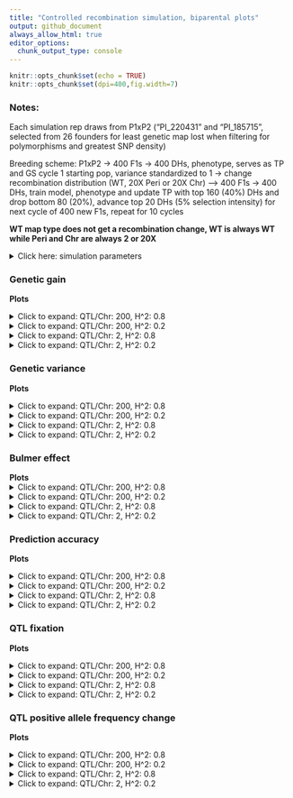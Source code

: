 ```yaml
---
title: "Controlled recombination simulation, biparental plots"
output: github_document
always_allow_html: true
editor_options: 
  chunk_output_type: console
---
```


```r
knitr::opts_chunk$set(echo = TRUE)
knitr::opts_chunk$set(dpi=400,fig.width=7)
```

### Notes:   
Each simulation rep draws from P1xP2 ("PI_220431" and "PI_185715", selected from 26 founders for least genetic map lost when filtering for polymorphisms and greatest SNP density)  

Breeding scheme: P1xP2 -> 400 F1s -> 400 DHs, phenotype, serves as TP and GS cycle 1 starting pop, variance standardized to 1 -> change recombination distribution (WT, 20X Peri or 20X Chr) --> 400 F1s -> 400 DHs, train model, phenotype and update TP with top 160 (40%) DHs and drop bottom 80 (20%), advance top 20 DHs (5% selection intensity) for next cycle of 400 new F1s, repeat for 10 cycles   

**WT map type does not get a recombination change, WT is always WT while Peri and Chr are always 2 or 20X**  

<details><summary>Click here: simulation parameters</summary> 

#### Variables:   

**Recombination:** WT, 2X or 20X     
**Genetic map change:** WT, Pericentromere or Chromosome   
**Repulsion:** 3:4
**Heritability:** 0.2 or 0.8   
**QTL per Chr:** 2 or 200    
**Relationship matrix:** genomewide or causal variant  

#### Load packages and data
```r
library(tidyverse)
library(data.table)
library(kableExtra)

# anova and summary plot functions
source("/Users/ellietaagen/Desktop/github/cr_simulation/Functions/master_functions/summary_stats_anova.R")
source("/Users/ellietaagen/Desktop/github/cr_simulation/Results/table_view_function.R")

gg <- fread("/Users/ellietaagen/Desktop/github/cr_simulation/Results/BP_F_master_results_csv/bp_gg.csv") %>% as.data.frame()
gv <- fread("/Users/ellietaagen/Desktop/github/cr_simulation/Results/BP_F_master_results_csv/bp_gv.csv") %>% as.data.frame()
pa <- fread("/Users/ellietaagen/Desktop/github/cr_simulation/Results/BP_F_master_results_csv/bp_pa.csv") %>% as.data.frame()
be <- fread("/Users/ellietaagen/Desktop/github/cr_simulation/Results/BP_F_master_results_csv/bp_be.csv") %>% as.data.frame()
# be `value` is 2-fold higher than it should be (ASR does not know how to treat VarA/GenicVarA for DH)
be$value <- be$value/2
qtl <- fread("/Users/ellietaagen/Desktop/github/cr_simulation/Results/BP_F_master_results_csv/bp_qtl.csv") %>% as.data.frame()
qtl_af <- fread("/Users/ellietaagen/Desktop/github/cr_simulation/Results/BP_F_master_results_csv/bp_qtl_af.csv") %>% as.data.frame()

```


**Data frames**    
 
gg: population's genetic gain   
gv: additive genetic variance of population   
pa: prediction accuracy of genomic selection  
be: Bulmer effect (varA/genicVarA)  
qtl: positive and negative effect QTL fixation ratio    
qtl_af: change in QTL negative allele frequency, subset by small (Q1), medium, or large (Q3) effect size 

**Columns**  
  
**rep** is 1:number of reps simulation was run    
**cycle** designates founder / burnin (0), and GS cycle 1:10   
**value** is the raw response variable measurement, (or average after summary function, grouped by legend and cycle, of all rep)    
**Matrix** is the relationship matrix used in RRBLUP, genomewide or causal variant   
**Pop** is the full founder set (F) or biparental (bp)  
**Recombination** is the scale of map change, 2 or 20X   
**H2** is the broad sense heritability   
**QTL** is the number of QTL per chromosome  
**Map_Type** is the WT, Pericentromere, or Chromosome-wide change to the genetic map, given a Recombination scale  
**Repulsion** is 1:5 representing different coupling and replusion ratios  

* 3: Random 1/2 of additive effect signs are positive and 1/2 are negative for QTL   

* 4: 1/2 of additive effect signs are positive and 1/2 are negative for QTL, alternating positive or negative each QTL   

</details> 


### Genetic gain  
**Plots**   

<details>
  <summary>Click to expand: QTL/Chr: 200, H^2: 0.8 </summary> 
  
```r
# summary
my_ASR_summary(measurement_df = (gg %>% filter(QTL == 200 & H2 == 8)), measurement = "genetic gain", df_name = "gg")

info <- str_split_fixed(gg_summary$legend, "_", 3) %>% as.data.frame()
colnames(info) <- c("type", "map", "cond")
gg_summary <- cbind(gg_summary, info)
gg_summary$legend <- factor(gg_summary$legend, levels = c("R_WT_1", "R_WT_2", "R_WT_3", "R_WT_4", "R_WT_5",    "R_Peri_1", "R_Peri_2", "R_Peri_3", "R_Peri_4","R_Peri_5",   "R_Chr_1", "R_Chr_2", "R_Chr_3", "R_Chr_4", "R_Chr_5",   "DV_WT_1", "DV_WT_2", "DV_WT_3", "DV_WT_4", "DV_WT_5",   "DV_Peri_1", "DV_Peri_2", "DV_Peri_3", "DV_Peri_4", "DV_Peri_5",   "DV_Chr_1", "DV_Chr_2", "DV_Chr_3", "DV_Chr_4", "DV_Chr_5"))
#gg_summary$simulation[gg_summary$simulation == 1] <- "GW matrix"
#gg_summary$simulation[gg_summary$simulation == 2] <- "CV matrix"
#gg_summary$Matrix <- factor(gg_summary$simulation, levels = c("GW matrix", "CV matrix"))
gg_summary$Matrix <- factor(gg_summary$Matrix, levels = c("GW", "CV"))
gg_summary$Recombination <- factor(gg_summary$Recombination, levels = c("2X", "20X"))

for(i in 1:nrow(gg_summary)){
  if(gg_summary$cond[i] == 3){
    gg_summary$cycle[i] = gg_summary$cycle[i] - 0.2
  }else if(gg_summary$cond[i] == 4){
    gg_summary$cycle[i] = gg_summary$cycle[i] + 0.2
  }
}

# plots
gg_summary %>% 
  filter(type == "R") %>% 
  ggplot(aes(x = cycle, y = value, color = cond, shape = map)) +
  geom_point() +
  geom_errorbar(aes(ymin=value-se, ymax=value+se, width=0.15)) +
  scale_color_manual(values = alpha(c("gray53", "orangered3"), 0.6)) +
  scale_x_continuous(breaks=seq(1,10,1)) +
  ggtitle("Genetic gain, R QTL") +
  ylab("genetic gain") +
  xlab("GS cycle") + 
  theme_minimal() + labs(color='repulsion') +
  facet_grid(Matrix  ~ Recombination)
```

  </details> 


<details>
  <summary>Click to expand: QTL/Chr: 200, H^2: 0.2 </summary> 
  
```r
# summary
my_ASR_summary(measurement_df = (gg %>% filter(QTL == 200 & H2 == 2)), measurement = "genetic gain", df_name = "gg")

info <- str_split_fixed(gg_summary$legend, "_", 3) %>% as.data.frame()
colnames(info) <- c("type", "map", "cond")
gg_summary <- cbind(gg_summary, info)
gg_summary$legend <- factor(gg_summary$legend, levels = c("R_WT_1", "R_WT_2", "R_WT_3", "R_WT_4", "R_WT_5",    "R_Peri_1", "R_Peri_2", "R_Peri_3", "R_Peri_4","R_Peri_5",   "R_Chr_1", "R_Chr_2", "R_Chr_3", "R_Chr_4", "R_Chr_5",   "DV_WT_1", "DV_WT_2", "DV_WT_3", "DV_WT_4", "DV_WT_5",   "DV_Peri_1", "DV_Peri_2", "DV_Peri_3", "DV_Peri_4", "DV_Peri_5",   "DV_Chr_1", "DV_Chr_2", "DV_Chr_3", "DV_Chr_4", "DV_Chr_5"))
# gg_summary$simulation[gg_summary$simulation == 1] <- "GW matrix"
# gg_summary$simulation[gg_summary$simulation == 2] <- "CV matrix"
# gg_summary$simulation <- factor(gg_summary$simulation, levels = c("GW matrix", "CV matrix"))
gg_summary$Matrix <- factor(gg_summary$Matrix, levels = c("GW", "CV"))
gg_summary$Recombination <- factor(gg_summary$Recombination, levels = c("2X", "20X"))

for(i in 1:nrow(gg_summary)){
  if(gg_summary$cond[i] == 3){
    gg_summary$cycle[i] = gg_summary$cycle[i] - 0.2
  }else if(gg_summary$cond[i] == 4){
    gg_summary$cycle[i] = gg_summary$cycle[i] + 0.2
  }
}

# plots
gg_summary %>% 
  filter(type == "R") %>% 
  ggplot(aes(x = cycle, y = value, color = cond, shape = map)) +
  geom_point() +
  geom_errorbar(aes(ymin=value-se, ymax=value+se, width=0.15)) +
  scale_color_manual(values = alpha(c("gray53", "orangered3"), 0.6)) + 
  scale_x_continuous(breaks=seq(1,10,1)) +
  ggtitle("Genetic gain, R QTL") +
  ylab("genetic gain") +
  xlab("GS cycle") + 
  theme_minimal() + labs(color='repulsion') +
  facet_grid(Matrix  ~ Recombination)
```

  </details> 
  
  
<details>
  <summary>Click to expand: QTL/Chr: 2, H^2: 0.8 </summary> 
```r
# summary
my_ASR_summary(measurement_df = (gg %>% filter(QTL == 2 & H2 == 8)), measurement = "genetic gain", df_name = "gg")

info <- str_split_fixed(gg_summary$legend, "_", 3) %>% as.data.frame()
colnames(info) <- c("type", "map", "cond")
gg_summary <- cbind(gg_summary, info)
gg_summary$legend <- factor(gg_summary$legend, levels = c("R_WT_1", "R_WT_2", "R_WT_3", "R_WT_4", "R_WT_5",    "R_Peri_1", "R_Peri_2", "R_Peri_3", "R_Peri_4","R_Peri_5",   "R_Chr_1", "R_Chr_2", "R_Chr_3", "R_Chr_4", "R_Chr_5",   "DV_WT_1", "DV_WT_2", "DV_WT_3", "DV_WT_4", "DV_WT_5",   "DV_Peri_1", "DV_Peri_2", "DV_Peri_3", "DV_Peri_4", "DV_Peri_5",   "DV_Chr_1", "DV_Chr_2", "DV_Chr_3", "DV_Chr_4", "DV_Chr_5"))
# gg_summary$simulation[gg_summary$simulation == 1] <- "GW matrix"
# gg_summary$simulation[gg_summary$simulation == 2] <- "CV matrix"
# gg_summary$simulation <- factor(gg_summary$simulation, levels = c("GW matrix", "CV matrix"))
gg_summary$Matrix <- factor(gg_summary$Matrix, levels = c("GW", "CV"))
gg_summary$Recombination <- factor(gg_summary$Recombination, levels = c("2X", "20X"))

for(i in 1:nrow(gg_summary)){
  if(gg_summary$cond[i] == 3){
    gg_summary$cycle[i] = gg_summary$cycle[i] - 0.2
  }else if(gg_summary$cond[i] == 4){
    gg_summary$cycle[i] = gg_summary$cycle[i] + 0.2
  }
}

# plots
gg_summary %>% 
  filter(type == "R") %>% 
  ggplot(aes(x = cycle, y = value, color = cond, shape = map)) +
  geom_point() +
  geom_errorbar(aes(ymin=value-se, ymax=value+se, width=0.15)) +
  scale_color_manual(values = alpha(c("gray53", "orangered3"), 0.6)) + 
  scale_x_continuous(breaks=seq(1,10,1)) +
  ggtitle("Genetic gain, R QTL") +
  ylab("genetic gain") +
  xlab("GS cycle") + 
  theme_minimal() + labs(color='repulsion') +
  facet_grid(Matrix  ~ Recombination)
```

  </details> 
    
<details>
  <summary>Click to expand: QTL/Chr: 2, H^2: 0.2 </summary> 
```r
# summary
my_ASR_summary(measurement_df = (gg %>% filter(QTL == 2 & H2 == 2)), measurement = "genetic gain", df_name = "gg")
# FILTER AND SET UP DROP DOWNS
info <- str_split_fixed(gg_summary$legend, "_", 3) %>% as.data.frame()
colnames(info) <- c("type", "map", "cond")
gg_summary <- cbind(gg_summary, info)
gg_summary$legend <- factor(gg_summary$legend, levels = c("R_WT_1", "R_WT_2", "R_WT_3", "R_WT_4", "R_WT_5",    "R_Peri_1", "R_Peri_2", "R_Peri_3", "R_Peri_4","R_Peri_5",   "R_Chr_1", "R_Chr_2", "R_Chr_3", "R_Chr_4", "R_Chr_5",   "DV_WT_1", "DV_WT_2", "DV_WT_3", "DV_WT_4", "DV_WT_5",   "DV_Peri_1", "DV_Peri_2", "DV_Peri_3", "DV_Peri_4", "DV_Peri_5",   "DV_Chr_1", "DV_Chr_2", "DV_Chr_3", "DV_Chr_4", "DV_Chr_5"))
# gg_summary$simulation[gg_summary$simulation == 1] <- "GW matrix"
# gg_summary$simulation[gg_summary$simulation == 2] <- "CV matrix"
# gg_summary$simulation <- factor(gg_summary$simulation, levels = c("GW matrix", "CV matrix"))
gg_summary$Matrix <- factor(gg_summary$Matrix, levels = c("GW", "CV"))
gg_summary$Recombination <- factor(gg_summary$Recombination, levels = c("2X", "20X"))

for(i in 1:nrow(gg_summary)){
  if(gg_summary$cond[i] == 3){
    gg_summary$cycle[i] = gg_summary$cycle[i] - 0.2
  }else if(gg_summary$cond[i] == 4){
    gg_summary$cycle[i] = gg_summary$cycle[i] + 0.2
  }
}

# plots
gg_summary %>% 
  filter(type == "R") %>% 
  ggplot(aes(x = cycle, y = value, color = cond, shape = map)) +
  geom_point() +
  geom_errorbar(aes(ymin=value-se, ymax=value+se, width=0.15)) +
  scale_color_manual(values = alpha(c("gray53", "orangered3"), 0.6)) + 
  scale_x_continuous(breaks=seq(1,10,1)) +
  ggtitle("Genetic gain, R QTL") +
  ylab("genetic gain") +
  xlab("GS cycle") + 
  theme_minimal() + labs(color='repulsion') +
  facet_grid(Matrix  ~ Recombination)
```

  </details> 
  

### Genetic variance

  **Plots**  
  
<details>
  <summary>Click to expand: QTL/Chr: 200, H^2: 0.8 </summary>
  
```r
# summary 
my_ASR_summary(measurement_df = (gv %>% filter(QTL == 200, H2 == 8)), measurement = "genetic variance", df_name = "gv")

info <- str_split_fixed(gv_summary$legend, "_", 3) %>% as.data.frame()
colnames(info) <- c("type", "map", "cond")
gv_summary <- cbind(gv_summary, info)
gv_summary$legend <- factor(gv_summary$legend, levels = c("R_WT_1", "R_WT_2", "R_WT_3", "R_WT_4", "R_WT_5",    "R_Peri_1", "R_Peri_2", "R_Peri_3", "R_Peri_4","R_Peri_5",   "R_Chr_1", "R_Chr_2", "R_Chr_3", "R_Chr_4", "R_Chr_5",   "DV_WT_1", "DV_WT_2", "DV_WT_3", "DV_WT_4", "DV_WT_5",   "DV_Peri_1", "DV_Peri_2", "DV_Peri_3", "DV_Peri_4", "DV_Peri_5",   "DV_Chr_1", "DV_Chr_2", "DV_Chr_3", "DV_Chr_4", "DV_Chr_5"))

# gv_summary$simulation[gv_summary$simulation == 1] <- "GW matrix"
# gv_summary$simulation[gv_summary$simulation == 2] <- "CV matrix"
# gv_summary$simulation <- factor(gv_summary$simulation, levels = c("GW matrix", "CV matrix"))
gv_summary$Matrix <- factor(gv_summary$Matrix, levels = c("GW", "CV"))
gv_summary$Recombination <- factor(gv_summary$Recombination, levels = c("2X", "20X"))

gv_summary <- gv_summary %>% filter(!cycle == "founder")
gv_summary$cycle[gv_summary$cycle == "burnin"] <- 0
gv_summary$cycle <- as.numeric(gv_summary$cycle)


for(i in 1:nrow(gv_summary)){
  if(gv_summary$cond[i] == 3){
    gv_summary$cycle[i] = gv_summary$cycle[i] - 0.3
  }else if(gv_summary$cond[i] == 4){
    gv_summary$cycle[i] = gv_summary$cycle[i] + 0
  }
}
gv_summary$cycle <- factor(gv_summary$cycle, 
                           levels = c(-0.3,  0.0,  0.7,  1.0,  1.7,  2.0,  2.7,  3.0,  3.7,  4.0,  4.7,  5.0,  5.7,  6.0,  6.7,  7.0,  7.7,  8.0,  8.7,  9.0,  9.7, 10.0))


gv_summary %>% 
  filter(type == "R") %>% 
  ggplot(aes(x = cycle, y = value, color = cond, shape = map)) +
  geom_point() +
  geom_errorbar(aes(ymin=value-se, ymax=value+se, width=0.15)) +
  scale_color_manual(values = alpha(c("gray53", "orangered3"), 0.6)) + 
  scale_x_discrete(breaks=0:10)+
  ggtitle("Genetic variance, R QTL") +
  ylab("genetic variance") +
  xlab("Breeding cycle") + 
  theme_minimal() + labs(color='repulsion') +
  facet_grid(Matrix  ~ Recombination)

```
  
</details> 

  
<details>
  <summary>Click to expand: QTL/Chr: 200, H^2: 0.2 </summary> 
  
```r
# summary 
my_ASR_summary(measurement_df = (gv %>% filter(QTL == 200, H2 == 2)), measurement = "genetic variance", df_name = "gv")

info <- str_split_fixed(gv_summary$legend, "_", 3) %>% as.data.frame()
colnames(info) <- c("type", "map", "cond")
gv_summary <- cbind(gv_summary, info)
gv_summary$legend <- factor(gv_summary$legend, levels = c("R_WT_1", "R_WT_2", "R_WT_3", "R_WT_4", "R_WT_5",    "R_Peri_1", "R_Peri_2", "R_Peri_3", "R_Peri_4","R_Peri_5",   "R_Chr_1", "R_Chr_2", "R_Chr_3", "R_Chr_4", "R_Chr_5",   "DV_WT_1", "DV_WT_2", "DV_WT_3", "DV_WT_4", "DV_WT_5",   "DV_Peri_1", "DV_Peri_2", "DV_Peri_3", "DV_Peri_4", "DV_Peri_5",   "DV_Chr_1", "DV_Chr_2", "DV_Chr_3", "DV_Chr_4", "DV_Chr_5"))

# gv_summary$simulation[gv_summary$simulation == 1] <- "GW matrix"
# gv_summary$simulation[gv_summary$simulation == 2] <- "CV matrix"
# gv_summary$simulation <- factor(gv_summary$simulation, levels = c("GW matrix", "CV matrix"))
gv_summary$Matrix <- factor(gv_summary$Matrix, levels = c("GW", "CV"))
gv_summary$Recombination <- factor(gv_summary$Recombination, levels = c("2X", "20X"))

gv_summary <- gv_summary %>% filter(!cycle == "founder")
gv_summary$cycle[gv_summary$cycle == "burnin"] <- 0
gv_summary$cycle <- as.numeric(gv_summary$cycle)


for(i in 1:nrow(gv_summary)){
  if(gv_summary$cond[i] == 3){
    gv_summary$cycle[i] = gv_summary$cycle[i] - 0.3
  }else if(gv_summary$cond[i] == 4){
    gv_summary$cycle[i] = gv_summary$cycle[i] + 0
  }
}
gv_summary$cycle <- factor(gv_summary$cycle, 
                           levels = c(-0.3,  0.0,  0.7,  1.0,  1.7,  2.0,  2.7,  3.0,  3.7,  4.0,  4.7,  5.0,  5.7,  6.0,  6.7,  7.0,  7.7,  8.0,  8.7,  9.0,  9.7, 10.0))


gv_summary %>% 
  filter(type == "R") %>% 
  ggplot(aes(x = cycle, y = value, color = cond, shape = map)) +
  geom_point() +
  geom_errorbar(aes(ymin=value-se, ymax=value+se, width=0.15)) +
  scale_color_manual(values = alpha(c("gray53", "orangered3"), 0.6)) + 
  scale_x_discrete(breaks=0:10)+
  ggtitle("Genetic variance, R QTL") +
  ylab("genetic variance") +
  xlab("Breeding cycle") + 
  theme_minimal() + labs(color='repulsion') +
  facet_grid(Matrix  ~ Recombination)

```

</details> 
  
<details>
  <summary>Click to expand: QTL/Chr: 2, H^2: 0.8 </summary> 
    
```r
# summary 
my_ASR_summary(measurement_df = (gv %>% filter(QTL == 2, H2 == 8)), measurement = "genetic variance", df_name = "gv")

info <- str_split_fixed(gv_summary$legend, "_", 3) %>% as.data.frame()
colnames(info) <- c("type", "map", "cond")
gv_summary <- cbind(gv_summary, info)
gv_summary$legend <- factor(gv_summary$legend, levels = c("R_WT_1", "R_WT_2", "R_WT_3", "R_WT_4", "R_WT_5",    "R_Peri_1", "R_Peri_2", "R_Peri_3", "R_Peri_4","R_Peri_5",   "R_Chr_1", "R_Chr_2", "R_Chr_3", "R_Chr_4", "R_Chr_5",   "DV_WT_1", "DV_WT_2", "DV_WT_3", "DV_WT_4", "DV_WT_5",   "DV_Peri_1", "DV_Peri_2", "DV_Peri_3", "DV_Peri_4", "DV_Peri_5",   "DV_Chr_1", "DV_Chr_2", "DV_Chr_3", "DV_Chr_4", "DV_Chr_5"))

# gv_summary$simulation[gv_summary$simulation == 1] <- "GW matrix"
# gv_summary$simulation[gv_summary$simulation == 2] <- "CV matrix"
# gv_summary$simulation <- factor(gv_summary$simulation, levels = c("GW matrix", "CV matrix"))
gv_summary$Matrix <- factor(gv_summary$Matrix, levels = c("GW", "CV"))
gv_summary$Recombination <- factor(gv_summary$Recombination, levels = c("2X", "20X"))

gv_summary <- gv_summary %>% filter(!cycle == "founder")
gv_summary$cycle[gv_summary$cycle == "burnin"] <- 0
gv_summary$cycle <- as.numeric(gv_summary$cycle)


for(i in 1:nrow(gv_summary)){
  if(gv_summary$cond[i] == 3){
    gv_summary$cycle[i] = gv_summary$cycle[i] - 0.3
  }else if(gv_summary$cond[i] == 4){
    gv_summary$cycle[i] = gv_summary$cycle[i] + 0
  }
}
gv_summary$cycle <- factor(gv_summary$cycle, 
                           levels = c(-0.3,  0.0,  0.7,  1.0,  1.7,  2.0,  2.7,  3.0,  3.7,  4.0,  4.7,  5.0,  5.7,  6.0,  6.7,  7.0,  7.7,  8.0,  8.7,  9.0,  9.7, 10.0))


gv_summary %>% 
  filter(type == "R") %>% 
  ggplot(aes(x = cycle, y = value, color = cond, shape = map)) +
  geom_point() +
  geom_errorbar(aes(ymin=value-se, ymax=value+se, width=0.15)) +
  scale_color_manual(values = alpha(c("gray53", "orangered3"), 0.6)) + 
  scale_x_discrete(breaks=0:10)+
  ggtitle("Genetic variance, R QTL") +
  ylab("genetic variance") +
  xlab("Breeding cycle") + 
  theme_minimal() + labs(color='repulsion') +
  facet_grid(Matrix  ~ Recombination)

```
 
</details> 
 
  
<details>
  <summary>Click to expand: QTL/Chr: 2, H^2: 0.2 </summary> 
    
```r
# summary 
my_ASR_summary(measurement_df = (gv %>% filter(QTL == 2, H2 == 2)), measurement = "genetic variance", df_name = "gv")

info <- str_split_fixed(gv_summary$legend, "_", 3) %>% as.data.frame()
colnames(info) <- c("type", "map", "cond")
gv_summary <- cbind(gv_summary, info)
gv_summary$legend <- factor(gv_summary$legend, levels = c("R_WT_1", "R_WT_2", "R_WT_3", "R_WT_4", "R_WT_5",    "R_Peri_1", "R_Peri_2", "R_Peri_3", "R_Peri_4","R_Peri_5",   "R_Chr_1", "R_Chr_2", "R_Chr_3", "R_Chr_4", "R_Chr_5",   "DV_WT_1", "DV_WT_2", "DV_WT_3", "DV_WT_4", "DV_WT_5",   "DV_Peri_1", "DV_Peri_2", "DV_Peri_3", "DV_Peri_4", "DV_Peri_5",   "DV_Chr_1", "DV_Chr_2", "DV_Chr_3", "DV_Chr_4", "DV_Chr_5"))

# gv_summary$simulation[gv_summary$simulation == 1] <- "GW matrix"
# gv_summary$simulation[gv_summary$simulation == 2] <- "CV matrix"
#gv_summary$simulation <- factor(gv_summary$simulation, levels = c("GW matrix", "CV matrix"))
gv_summary$Matrix <- factor(gv_summary$Matrix, levels = c("GW", "CV"))
gv_summary$Recombination <- factor(gv_summary$Recombination, levels = c("2X", "20X"))

gv_summary <- gv_summary %>% filter(!cycle == "founder")
gv_summary$cycle[gv_summary$cycle == "burnin"] <- 0
gv_summary$cycle <- as.numeric(gv_summary$cycle)


for(i in 1:nrow(gv_summary)){
  if(gv_summary$cond[i] == 3){
    gv_summary$cycle[i] = gv_summary$cycle[i] - 0.3
  }else if(gv_summary$cond[i] == 4){
    gv_summary$cycle[i] = gv_summary$cycle[i] + 0
  }
}
gv_summary$cycle <- factor(gv_summary$cycle, 
                           levels = c(-0.3,  0.0,  0.7,  1.0,  1.7,  2.0,  2.7,  3.0,  3.7,  4.0,  4.7,  5.0,  5.7,  6.0,  6.7,  7.0,  7.7,  8.0,  8.7,  9.0,  9.7, 10.0))


gv_summary %>% 
  filter(type == "R") %>% 
  ggplot(aes(x = cycle, y = value, color = cond, shape = map)) +
  geom_point() +
  geom_errorbar(aes(ymin=value-se, ymax=value+se, width=0.15)) +
  scale_color_manual(values = alpha(c("gray53", "orangered3"), 0.6)) + 
  scale_x_discrete(breaks=0:10)+
  ggtitle("Genetic variance, R QTL") +
  ylab("genetic variance") +
  xlab("Breeding cycle") + 
  theme_minimal() + labs(color='repulsion') +
  facet_grid(Matrix  ~ Recombination)

```
 
</details>

  
### Bulmer effect  
  
  **Plots**
<details>
  <summary>Click to expand: QTL/Chr: 200, H^2: 0.8 </summary>
  
```r
# summary
my_ASR_summary(measurement_df = (be %>% filter(QTL == 200, H2 == 8)), measurement = "Bulmer effect", df_name = "be")

info <- str_split_fixed(be_summary$legend, "_", 3) %>% as.data.frame()
colnames(info) <- c("type", "map", "cond")
be_summary <- cbind(be_summary, info)
be_summary$legend <- factor(be_summary$legend, levels = c("R_WT_1", "R_WT_2", "R_WT_3", "R_WT_4", "R_WT_5",    "R_Peri_1", "R_Peri_2", "R_Peri_3", "R_Peri_4","R_Peri_5",   "R_Chr_1", "R_Chr_2", "R_Chr_3", "R_Chr_4", "R_Chr_5",   "DV_WT_1", "DV_WT_2", "DV_WT_3", "DV_WT_4", "DV_WT_5",   "DV_Peri_1", "DV_Peri_2", "DV_Peri_3", "DV_Peri_4", "DV_Peri_5",   "DV_Chr_1", "DV_Chr_2", "DV_Chr_3", "DV_Chr_4", "DV_Chr_5"))

# be_summary$simulation[be_summary$simulation == 1] <- "GW matrix"
# be_summary$simulation[be_summary$simulation == 2] <- "CV matrix"
# be_summary$simulation <- factor(be_summary$simulation, levels = c("GW matrix", "CV matrix"))
be_summary$Matrix <- factor(be_summary$Matrix, levels = c("GW", "CV"))
be_summary$Recombination <- factor(be_summary$Recombination, levels = c("2X", "20X"))

be_summary <- be_summary %>% filter(!cycle == "founder")
be_summary$cycle[be_summary$cycle == "burnin"] <- 0
be_summary$cycle <- as.numeric(be_summary$cycle)

for(i in 1:nrow(be_summary)){
  if(be_summary$cond[i] == 3){
    be_summary$cycle[i] = be_summary$cycle[i] - 0.3
  }else if(be_summary$cond[i] == 4){
    be_summary$cycle[i] = be_summary$cycle[i] + 0
  }
}
be_summary$cycle <- factor(be_summary$cycle, 
                          levels = c(-0.3,  0.0,  0.7,  1.0,  1.7,  2.0,  2.7,  3.0,  3.7,  4.0,  4.7,  5.0,  5.7,  6.0,  6.7,  7.0,  7.7,  8.0,  8.7,  9.0,  9.7, 10.0))

be_summary %>% 
  filter(type == "R") %>% 
  ggplot(aes(x = cycle, y = value, color = cond, shape = map)) +
  geom_point() +
  geom_errorbar(aes(ymin=value-se, ymax=value+se, width=0.15)) +
  scale_x_discrete(breaks=0:10)+
  scale_color_manual(values = alpha(c("gray53", "orangered3"), 0.6)) + 
  ggtitle("Bulmer effect, R QTL") +
  ylab("Bulmer effect") +
  xlab("Breeding cycle") + 
  theme_minimal() + labs(color='repulsion') +
  facet_grid(Matrix  ~ Recombination)
```
 
</details> 

  
<details>
  <summary>Click to expand: QTL/Chr: 200, H^2: 0.2 </summary> 
    
```r
# summary
my_ASR_summary(measurement_df = (be %>% filter(QTL == 200, H2 == 2)), measurement = "Bulmer effect", df_name = "be")

info <- str_split_fixed(be_summary$legend, "_", 3) %>% as.data.frame()
colnames(info) <- c("type", "map", "cond")
be_summary <- cbind(be_summary, info)
be_summary$legend <- factor(be_summary$legend, levels = c("R_WT_1", "R_WT_2", "R_WT_3", "R_WT_4", "R_WT_5",    "R_Peri_1", "R_Peri_2", "R_Peri_3", "R_Peri_4","R_Peri_5",   "R_Chr_1", "R_Chr_2", "R_Chr_3", "R_Chr_4", "R_Chr_5",   "DV_WT_1", "DV_WT_2", "DV_WT_3", "DV_WT_4", "DV_WT_5",   "DV_Peri_1", "DV_Peri_2", "DV_Peri_3", "DV_Peri_4", "DV_Peri_5",   "DV_Chr_1", "DV_Chr_2", "DV_Chr_3", "DV_Chr_4", "DV_Chr_5"))

# be_summary$simulation[be_summary$simulation == 1] <- "GW matrix"
# be_summary$simulation[be_summary$simulation == 2] <- "CV matrix"
# be_summary$simulation <- factor(be_summary$simulation, levels = c("GW matrix", "CV matrix"))
be_summary$Matrix <- factor(be_summary$Matrix, levels = c("GW", "CV"))
be_summary$Recombination <- factor(be_summary$Recombination, levels = c("2X", "20X"))

be_summary <- be_summary %>% filter(!cycle == "founder")
be_summary$cycle[be_summary$cycle == "burnin"] <- 0
be_summary$cycle <- as.numeric(be_summary$cycle)

for(i in 1:nrow(be_summary)){
  if(be_summary$cond[i] == 3){
    be_summary$cycle[i] = be_summary$cycle[i] - 0.3
  }else if(be_summary$cond[i] == 4){
    be_summary$cycle[i] = be_summary$cycle[i] + 0
  }
}
be_summary$cycle <- factor(be_summary$cycle, 
                          levels = c(-0.3,  0.0,  0.7,  1.0,  1.7,  2.0,  2.7,  3.0,  3.7,  4.0,  4.7,  5.0,  5.7,  6.0,  6.7,  7.0,  7.7,  8.0,  8.7,  9.0,  9.7, 10.0))

be_summary %>% 
  filter(type == "R") %>% 
  ggplot(aes(x = cycle, y = value, color = cond, shape = map)) +
  geom_point() +
  geom_errorbar(aes(ymin=value-se, ymax=value+se, width=0.15)) +
  scale_x_discrete(breaks=0:10)+
  scale_color_manual(values = alpha(c("gray53", "orangered3"), 0.6)) + 
  ggtitle("Bulmer effect, R QTL") +
  ylab("Bulmer effect") +
  xlab("Breeding cycle") + 
  theme_minimal() + labs(color='repulsion') +
  facet_grid(Matrix  ~ Recombination)
```
 

</details> 
  
  
<details>
  <summary>Click to expand: QTL/Chr: 2, H^2: 0.8 </summary> 
      
```r
# summary
my_ASR_summary(measurement_df = (be %>% filter(QTL == 2, H2 == 8)), measurement = "Bulmer effect", df_name = "be")

info <- str_split_fixed(be_summary$legend, "_", 3) %>% as.data.frame()
colnames(info) <- c("type", "map", "cond")
be_summary <- cbind(be_summary, info)
be_summary$legend <- factor(be_summary$legend, levels = c("R_WT_1", "R_WT_2", "R_WT_3", "R_WT_4", "R_WT_5",    "R_Peri_1", "R_Peri_2", "R_Peri_3", "R_Peri_4","R_Peri_5",   "R_Chr_1", "R_Chr_2", "R_Chr_3", "R_Chr_4", "R_Chr_5",   "DV_WT_1", "DV_WT_2", "DV_WT_3", "DV_WT_4", "DV_WT_5",   "DV_Peri_1", "DV_Peri_2", "DV_Peri_3", "DV_Peri_4", "DV_Peri_5",   "DV_Chr_1", "DV_Chr_2", "DV_Chr_3", "DV_Chr_4", "DV_Chr_5"))

# be_summary$simulation[be_summary$simulation == 1] <- "GW matrix"
# be_summary$simulation[be_summary$simulation == 2] <- "CV matrix"
# be_summary$simulation <- factor(be_summary$simulation, levels = c("GW matrix", "CV matrix"))
be_summary$Matrix <- factor(be_summary$Matrix, levels = c("GW", "CV"))
be_summary$Recombination <- factor(be_summary$Recombination, levels = c("2X", "20X"))

be_summary <- be_summary %>% filter(!cycle == "founder")
be_summary$cycle[be_summary$cycle == "burnin"] <- 0
be_summary$cycle <- as.numeric(be_summary$cycle)

for(i in 1:nrow(be_summary)){
  if(be_summary$cond[i] == 3){
    be_summary$cycle[i] = be_summary$cycle[i] - 0.3
  }else if(be_summary$cond[i] == 4){
    be_summary$cycle[i] = be_summary$cycle[i] + 0
  }
}
be_summary$cycle <- factor(be_summary$cycle, 
                          levels = c(-0.3,  0.0,  0.7,  1.0,  1.7,  2.0,  2.7,  3.0,  3.7,  4.0,  4.7,  5.0,  5.7,  6.0,  6.7,  7.0,  7.7,  8.0,  8.7,  9.0,  9.7, 10.0))

be_summary %>% 
  filter(type == "R") %>% 
  ggplot(aes(x = cycle, y = value, color = cond, shape = map)) +
  geom_point() +
  geom_errorbar(aes(ymin=value-se, ymax=value+se, width=0.15)) +
  scale_x_discrete(breaks=0:10)+
  scale_color_manual(values = alpha(c("gray53", "orangered3"), 0.6)) + 
  ggtitle("Bulmer effect, R QTL") +
  ylab("Bulmer effect") +
  xlab("Breeding cycle") + 
  theme_minimal() + labs(color='repulsion') +
  facet_grid(Matrix  ~ Recombination)
```
 
</details> 
  
  
<details>
  <summary>Click to expand: QTL/Chr: 2, H^2: 0.2 </summary> 
       
```r
# summary
my_ASR_summary(measurement_df = (be %>% filter(QTL == 2, H2 == 2)), measurement = "Bulmer effect", df_name = "be")

info <- str_split_fixed(be_summary$legend, "_", 3) %>% as.data.frame()
colnames(info) <- c("type", "map", "cond")
be_summary <- cbind(be_summary, info)
be_summary$legend <- factor(be_summary$legend, levels = c("R_WT_1", "R_WT_2", "R_WT_3", "R_WT_4", "R_WT_5",    "R_Peri_1", "R_Peri_2", "R_Peri_3", "R_Peri_4","R_Peri_5",   "R_Chr_1", "R_Chr_2", "R_Chr_3", "R_Chr_4", "R_Chr_5",   "DV_WT_1", "DV_WT_2", "DV_WT_3", "DV_WT_4", "DV_WT_5",   "DV_Peri_1", "DV_Peri_2", "DV_Peri_3", "DV_Peri_4", "DV_Peri_5",   "DV_Chr_1", "DV_Chr_2", "DV_Chr_3", "DV_Chr_4", "DV_Chr_5"))

# be_summary$simulation[be_summary$simulation == 1] <- "GW matrix"
# be_summary$simulation[be_summary$simulation == 2] <- "CV matrix"
# be_summary$simulation <- factor(be_summary$simulation, levels = c("GW matrix", "CV matrix"))
be_summary$Matrix <- factor(be_summary$Matrix, levels = c("GW", "CV"))
be_summary$Recombination <- factor(be_summary$Recombination, levels = c("2X", "20X"))

be_summary <- be_summary %>% filter(!cycle == "founder")
be_summary$cycle[be_summary$cycle == "burnin"] <- 0
be_summary$cycle <- as.numeric(be_summary$cycle)

for(i in 1:nrow(be_summary)){
  if(be_summary$cond[i] == 3){
    be_summary$cycle[i] = be_summary$cycle[i] - 0.3
  }else if(be_summary$cond[i] == 4){
    be_summary$cycle[i] = be_summary$cycle[i] + 0
  }
}
be_summary$cycle <- factor(be_summary$cycle, 
                          levels = c(-0.3,  0.0,  0.7,  1.0,  1.7,  2.0,  2.7,  3.0,  3.7,  4.0,  4.7,  5.0,  5.7,  6.0,  6.7,  7.0,  7.7,  8.0,  8.7,  9.0,  9.7, 10.0))

be_summary %>% 
  filter(type == "R") %>% 
  ggplot(aes(x = cycle, y = value, color = cond, shape = map)) +
  geom_point() +
  geom_errorbar(aes(ymin=value-se, ymax=value+se, width=0.15)) +
  scale_x_discrete(breaks=0:10)+
  scale_color_manual(values = alpha(c("gray53", "orangered3"), 0.6)) + 
  ggtitle("Bulmer effect, R QTL") +
  ylab("Bulmer effect") +
  xlab("Breeding cycle") + 
  theme_minimal() + labs(color='repulsion') +
  facet_grid(Matrix  ~ Recombination)
```

</details>
 
  
  
### Prediction accuracy

  **Plots** 
  
<details>
  <summary>Click to expand: QTL/Chr: 200, H^2: 0.8 </summary>

```r
# summary
my_ASR_summary(measurement_df = (pa %>% filter(QTL == 200, H2 == 8)), measurement = "prediction accuracy", df_name = "pa")

info <- str_split_fixed(pa_summary$legend, "_", 3) %>% as.data.frame()
colnames(info) <- c("type", "map", "cond")
pa_summary <- cbind(pa_summary, info)
pa_summary$legend <- factor(pa_summary$legend, levels = c("R_WT_1", "R_WT_2", "R_WT_3", "R_WT_4", "R_WT_5",    "R_Peri_1", "R_Peri_2", "R_Peri_3", "R_Peri_4","R_Peri_5",   "R_Chr_1", "R_Chr_2", "R_Chr_3", "R_Chr_4", "R_Chr_5",   "DV_WT_1", "DV_WT_2", "DV_WT_3", "DV_WT_4", "DV_WT_5",   "DV_Peri_1", "DV_Peri_2", "DV_Peri_3", "DV_Peri_4", "DV_Peri_5",   "DV_Chr_1", "DV_Chr_2", "DV_Chr_3", "DV_Chr_4", "DV_Chr_5"))
# pa_summary$simulation[pa_summary$simulation == 1] <- "GW matrix"
# pa_summary$simulation[pa_summary$simulation == 2] <- "CV matrix"
# pa_summary$simulation <- factor(pa_summary$simulation, levels = c("GW matrix", "CV matrix"))
pa_summary$Matrix <- factor(pa_summary$Matrix, levels = c("GW", "CV"))
pa_summary$Recombination <- factor(pa_summary$Recombination, levels = c("2X", "20X"))

for(i in 1:nrow(pa_summary)){
  if(pa_summary$cond[i] == 3){
    pa_summary$cycle[i] = pa_summary$cycle[i] - 0.3
  }else if(pa_summary$cond[i] == 4){
    pa_summary$cycle[i] = pa_summary$cycle[i] + 0
  }
}

pa_summary %>% 
  filter(type == "R") %>% 
  ggplot(aes(x = cycle, y = value, color = cond, shape = map)) +
  geom_point() +
  geom_errorbar(aes(ymin=value-se, ymax=value+se, width=0.15)) +
  scale_color_manual(values = alpha(c("gray53", "orangered3"), 0.6)) + 
  ggtitle("Prediction accuracy, R QTL") +
  scale_x_continuous(breaks=seq(1,10,1)) +
  ylab("Prediction accuracy") +
  xlab("GS cycle") + 
  theme_minimal() + labs(color='repulsion') +
  facet_grid(Matrix  ~ Recombination)
```

</details> 

  
<details>
  <summary>Click to expand: QTL/Chr: 200, H^2: 0.2 </summary> 
  
```r
# summary
my_ASR_summary(measurement_df = (pa %>% filter(QTL == 200, H2 == 2)), measurement = "prediction accuracy", df_name = "pa")

info <- str_split_fixed(pa_summary$legend, "_", 3) %>% as.data.frame()
colnames(info) <- c("type", "map", "cond")
pa_summary <- cbind(pa_summary, info)
pa_summary$legend <- factor(pa_summary$legend, levels = c("R_WT_1", "R_WT_2", "R_WT_3", "R_WT_4", "R_WT_5",    "R_Peri_1", "R_Peri_2", "R_Peri_3", "R_Peri_4","R_Peri_5",   "R_Chr_1", "R_Chr_2", "R_Chr_3", "R_Chr_4", "R_Chr_5",   "DV_WT_1", "DV_WT_2", "DV_WT_3", "DV_WT_4", "DV_WT_5",   "DV_Peri_1", "DV_Peri_2", "DV_Peri_3", "DV_Peri_4", "DV_Peri_5",   "DV_Chr_1", "DV_Chr_2", "DV_Chr_3", "DV_Chr_4", "DV_Chr_5"))
# pa_summary$simulation[pa_summary$simulation == 1] <- "GW matrix"
# pa_summary$simulation[pa_summary$simulation == 2] <- "CV matrix"
# pa_summary$simulation <- factor(pa_summary$simulation, levels = c("GW matrix", "CV matrix"))
pa_summary$Matrix <- factor(pa_summary$Matrix, levels = c("GW", "CV"))
pa_summary$Recombination <- factor(pa_summary$Recombination, levels = c("2X", "20X"))

for(i in 1:nrow(pa_summary)){
  if(pa_summary$cond[i] == 3){
    pa_summary$cycle[i] = pa_summary$cycle[i] - 0.3
  }else if(pa_summary$cond[i] == 4){
    pa_summary$cycle[i] = pa_summary$cycle[i] + 0
  }
}

pa_summary %>% 
  filter(type == "R") %>% 
  ggplot(aes(x = cycle, y = value, color = cond, shape = map)) +
  geom_point() +
  geom_errorbar(aes(ymin=value-se, ymax=value+se, width=0.15)) +
  scale_color_manual(values = alpha(c("gray53", "orangered3"), 0.6)) + 
  ggtitle("Prediction accuracy, R QTL") +
  scale_x_continuous(breaks=seq(1,10,1)) +
  ylab("Prediction accuracy") +
  xlab("GS cycle") + 
  theme_minimal() + labs(color='repulsion') +
  facet_grid(Matrix  ~ Recombination)
```

</details> 
  
  
<details>
  <summary>Click to expand: QTL/Chr: 2, H^2: 0.8 </summary> 
  
```r
# summary
my_ASR_summary(measurement_df = (pa %>% filter(QTL == 2, H2 == 8)), measurement = "prediction accuracy", df_name = "pa")

info <- str_split_fixed(pa_summary$legend, "_", 3) %>% as.data.frame()
colnames(info) <- c("type", "map", "cond")
pa_summary <- cbind(pa_summary, info)
pa_summary$legend <- factor(pa_summary$legend, levels = c("R_WT_1", "R_WT_2", "R_WT_3", "R_WT_4", "R_WT_5",    "R_Peri_1", "R_Peri_2", "R_Peri_3", "R_Peri_4","R_Peri_5",   "R_Chr_1", "R_Chr_2", "R_Chr_3", "R_Chr_4", "R_Chr_5",   "DV_WT_1", "DV_WT_2", "DV_WT_3", "DV_WT_4", "DV_WT_5",   "DV_Peri_1", "DV_Peri_2", "DV_Peri_3", "DV_Peri_4", "DV_Peri_5",   "DV_Chr_1", "DV_Chr_2", "DV_Chr_3", "DV_Chr_4", "DV_Chr_5"))
# pa_summary$simulation[pa_summary$simulation == 1] <- "GW matrix"
# pa_summary$simulation[pa_summary$simulation == 2] <- "CV matrix"
# pa_summary$simulation <- factor(pa_summary$simulation, levels = c("GW matrix", "CV matrix"))
pa_summary$Matrix <- factor(pa_summary$Matrix, levels = c("GW", "CV"))
pa_summary$Recombination <- factor(pa_summary$Recombination, levels = c("2X", "20X"))

for(i in 1:nrow(pa_summary)){
  if(pa_summary$cond[i] == 3){
    pa_summary$cycle[i] = pa_summary$cycle[i] - 0.3
  }else if(pa_summary$cond[i] == 4){
    pa_summary$cycle[i] = pa_summary$cycle[i] + 0
  }
}

pa_summary %>% 
  filter(type == "R") %>% 
  ggplot(aes(x = cycle, y = value, color = cond, shape = map)) +
  geom_point() +
  geom_errorbar(aes(ymin=value-se, ymax=value+se, width=0.15)) +
  scale_color_manual(values = alpha(c("gray53", "orangered3"), 0.6)) + 
  ggtitle("Prediction accuracy, R QTL") +
  scale_x_continuous(breaks=seq(1,10,1)) +
  ylab("Prediction accuracy") +
  xlab("GS cycle") + 
  theme_minimal() + labs(color='repulsion') +
  facet_grid(Matrix  ~ Recombination)
```
  
</details> 
  
  
<details>
  <summary>Click to expand: QTL/Chr: 2, H^2: 0.2 </summary> 
  
```r
# summary
my_ASR_summary(measurement_df = (pa %>% filter(QTL == 2, H2 == 2)), measurement = "prediction accuracy", df_name = "pa")

info <- str_split_fixed(pa_summary$legend, "_", 3) %>% as.data.frame()
colnames(info) <- c("type", "map", "cond")
pa_summary <- cbind(pa_summary, info)
pa_summary$legend <- factor(pa_summary$legend, levels = c("R_WT_1", "R_WT_2", "R_WT_3", "R_WT_4", "R_WT_5",    "R_Peri_1", "R_Peri_2", "R_Peri_3", "R_Peri_4","R_Peri_5",   "R_Chr_1", "R_Chr_2", "R_Chr_3", "R_Chr_4", "R_Chr_5",   "DV_WT_1", "DV_WT_2", "DV_WT_3", "DV_WT_4", "DV_WT_5",   "DV_Peri_1", "DV_Peri_2", "DV_Peri_3", "DV_Peri_4", "DV_Peri_5",   "DV_Chr_1", "DV_Chr_2", "DV_Chr_3", "DV_Chr_4", "DV_Chr_5"))
# pa_summary$simulation[pa_summary$simulation == 1] <- "GW matrix"
# pa_summary$simulation[pa_summary$simulation == 2] <- "CV matrix"
# pa_summary$simulation <- factor(pa_summary$simulation, levels = c("GW matrix", "CV matrix"))
pa_summary$Matrix <- factor(pa_summary$Matrix, levels = c("GW", "CV"))
pa_summary$Recombination <- factor(pa_summary$Recombination, levels = c("2X", "20X"))

for(i in 1:nrow(pa_summary)){
  if(pa_summary$cond[i] == 3){
    pa_summary$cycle[i] = pa_summary$cycle[i] - 0.3
  }else if(pa_summary$cond[i] == 4){
    pa_summary$cycle[i] = pa_summary$cycle[i] + 0
  }
}

pa_summary %>% 
  filter(type == "R") %>% 
  ggplot(aes(x = cycle, y = value, color = cond, shape = map)) +
  geom_point() +
  geom_errorbar(aes(ymin=value-se, ymax=value+se, width=0.15)) +
  scale_color_manual(values = alpha(c("gray53", "orangered3"), 0.6)) + 
  ggtitle("Prediction accuracy, R QTL") +
  scale_x_continuous(breaks=seq(1,10,1)) +
  ylab("Prediction accuracy") +
  xlab("GS cycle") + 
  theme_minimal() + labs(color='repulsion') +
  facet_grid(Matrix  ~ Recombination)
```

</details>


### QTL fixation   

  **Plots**  
  
<details>
  <summary>Click to expand: QTL/Chr: 200, H^2: 0.8 </summary>
  
```r
# summary
my_ASR_summary(measurement_df = (qtl %>% filter(QTL == 200, H2 == 8)), measurement = "QTL allele fixation", df_name = "qtl")

info <- str_split_fixed(qtl_summary$legend, "_", 3) %>% as.data.frame()
colnames(info) <- c("type", "map", "cond")
qtl_summary <- cbind(qtl_summary, info)
qtl_summary$legend <- factor(qtl_summary$legend, levels = c("R_WT_1", "R_WT_2", "R_WT_3", "R_WT_4", "R_WT_5",    "R_Peri_1", "R_Peri_2", "R_Peri_3", "R_Peri_4","R_Peri_5",   "R_Chr_1", "R_Chr_2", "R_Chr_3", "R_Chr_4", "R_Chr_5",   "DV_WT_1", "DV_WT_2", "DV_WT_3", "DV_WT_4", "DV_WT_5",   "DV_Peri_1", "DV_Peri_2", "DV_Peri_3", "DV_Peri_4", "DV_Peri_5",   "DV_Chr_1", "DV_Chr_2", "DV_Chr_3", "DV_Chr_4", "DV_Chr_5"))

# qtl_summary$simulation[qtl_summary$simulation == 1] <- "GW matrix"
# qtl_summary$simulation[qtl_summary$simulation == 2] <- "CV matrix"
# qtl_summary$simulation <- factor(qtl_summary$simulation, levels = c("GW matrix", "CV matrix"))
qtl_summary$Matrix <- factor(qtl_summary$Matrix, levels = c("GW", "CV"))
qtl_summary$Recombination <- factor(qtl_summary$Recombination, levels = c("2X", "20X"))

qtl_summary <- qtl_summary %>% filter(!cycle == "founder")
qtl_summary$cycle[qtl_summary$cycle == "burnin"] <- 0
qtl_summary$cycle <- as.numeric(qtl_summary$cycle)

for(i in 1:nrow(qtl_summary)){
  if(qtl_summary$cond[i] == 3){
    qtl_summary$cycle[i] = qtl_summary$cycle[i] - 0.3
  }else if(qtl_summary$cond[i] == 4){
    qtl_summary$cycle[i] = qtl_summary$cycle[i] + 0
  }
}
qtl_summary$cycle <- factor(qtl_summary$cycle, 
                           levels = c(-0.3,  0.0,  0.7,  1.0,  1.7,  2.0,  2.7,  3.0,  3.7,  4.0,  4.7,  5.0,  5.7,  6.0,  6.7,  7.0,  7.7,  8.0,  8.7,  9.0,  9.7, 10.0))

qtl_summary %>%
  filter(type == "R") %>%
  ggplot(aes(x = cycle, y = value, color = cond, shape = map)) +
  geom_point() +
  geom_errorbar(aes(ymin=value-se, ymax=value+se, width=0.15)) +
  scale_color_manual(values = alpha(c("gray53", "orangered3"), 0.6)) +
  scale_x_discrete(breaks=0:10)+
  ggtitle("QTL allele fixation ratio, R QTL") +
  ylab("QTL allele fixation") +
  xlab("Breeding cycle") +
  theme_minimal() + labs(color='allele') +
  #facet_wrap(facets = c("Matrix", "measurement", "Recombination"), nrow = 2)
  facet_grid(Matrix  ~ Recombination + measurement)
```

</details> 

  
<details>
  <summary>Click to expand: QTL/Chr: 200, H^2: 0.2 </summary> 
  
```r
# summary
my_ASR_summary(measurement_df = (qtl %>% filter(QTL == 200, H2 == 2)), measurement = "QTL allele fixation", df_name = "qtl")

info <- str_split_fixed(qtl_summary$legend, "_", 3) %>% as.data.frame()
colnames(info) <- c("type", "map", "cond")
qtl_summary <- cbind(qtl_summary, info)
qtl_summary$legend <- factor(qtl_summary$legend, levels = c("R_WT_1", "R_WT_2", "R_WT_3", "R_WT_4", "R_WT_5",    "R_Peri_1", "R_Peri_2", "R_Peri_3", "R_Peri_4","R_Peri_5",   "R_Chr_1", "R_Chr_2", "R_Chr_3", "R_Chr_4", "R_Chr_5",   "DV_WT_1", "DV_WT_2", "DV_WT_3", "DV_WT_4", "DV_WT_5",   "DV_Peri_1", "DV_Peri_2", "DV_Peri_3", "DV_Peri_4", "DV_Peri_5",   "DV_Chr_1", "DV_Chr_2", "DV_Chr_3", "DV_Chr_4", "DV_Chr_5"))

# qtl_summary$simulation[qtl_summary$simulation == 1] <- "GW matrix"
# qtl_summary$simulation[qtl_summary$simulation == 2] <- "CV matrix"
# qtl_summary$simulation <- factor(qtl_summary$simulation, levels = c("GW matrix", "CV matrix"))
qtl_summary$Matrix <- factor(qtl_summary$Matrix, levels = c("GW", "CV"))
qtl_summary$Recombination <- factor(qtl_summary$Recombination, levels = c("2X", "20X"))

qtl_summary <- qtl_summary %>% filter(!cycle == "founder")
qtl_summary$cycle[qtl_summary$cycle == "burnin"] <- 0
qtl_summary$cycle <- as.numeric(qtl_summary$cycle)

for(i in 1:nrow(qtl_summary)){
  if(qtl_summary$cond[i] == 3){
    qtl_summary$cycle[i] = qtl_summary$cycle[i] - 0.3
  }else if(qtl_summary$cond[i] == 4){
    qtl_summary$cycle[i] = qtl_summary$cycle[i] + 0
  }
}
qtl_summary$cycle <- factor(qtl_summary$cycle, 
                           levels = c(-0.3,  0.0,  0.7,  1.0,  1.7,  2.0,  2.7,  3.0,  3.7,  4.0,  4.7,  5.0,  5.7,  6.0,  6.7,  7.0,  7.7,  8.0,  8.7,  9.0,  9.7, 10.0))

qtl_summary %>%
  filter(type == "R") %>%
  ggplot(aes(x = cycle, y = value, color = cond, shape = map)) +
  geom_point() +
  geom_errorbar(aes(ymin=value-se, ymax=value+se, width=0.15)) +
  scale_color_manual(values = alpha(c("gray53", "orangered3"), 0.6)) +
  scale_x_discrete(breaks=0:10)+
  ggtitle("QTL allele fixation ratio, R QTL") +
  ylab("QTL allele fixation") +
  xlab("Breeding cycle") +
  theme_minimal() + labs(color='allele') +
  facet_grid(Matrix  ~ Recombination + measurement)

```

</details> 
  
  
<details>
  <summary>Click to expand: QTL/Chr: 2, H^2: 0.8 </summary> 
  
```r
# summary
my_ASR_summary(measurement_df = (qtl %>% filter(QTL == 2, H2 == 8)), measurement = "QTL allele fixation", df_name = "qtl")

info <- str_split_fixed(qtl_summary$legend, "_", 3) %>% as.data.frame()
colnames(info) <- c("type", "map", "cond")
qtl_summary <- cbind(qtl_summary, info)
qtl_summary$legend <- factor(qtl_summary$legend, levels = c("R_WT_1", "R_WT_2", "R_WT_3", "R_WT_4", "R_WT_5",    "R_Peri_1", "R_Peri_2", "R_Peri_3", "R_Peri_4","R_Peri_5",   "R_Chr_1", "R_Chr_2", "R_Chr_3", "R_Chr_4", "R_Chr_5",   "DV_WT_1", "DV_WT_2", "DV_WT_3", "DV_WT_4", "DV_WT_5",   "DV_Peri_1", "DV_Peri_2", "DV_Peri_3", "DV_Peri_4", "DV_Peri_5",   "DV_Chr_1", "DV_Chr_2", "DV_Chr_3", "DV_Chr_4", "DV_Chr_5"))

# qtl_summary$simulation[qtl_summary$simulation == 1] <- "GW matrix"
# qtl_summary$simulation[qtl_summary$simulation == 2] <- "CV matrix"
# qtl_summary$simulation <- factor(qtl_summary$simulation, levels = c("GW matrix", "CV matrix"))
qtl_summary$Matrix <- factor(qtl_summary$Matrix, levels = c("GW", "CV"))
qtl_summary$Recombination <- factor(qtl_summary$Recombination, levels = c("2X", "20X"))

qtl_summary <- qtl_summary %>% filter(!cycle == "founder")
qtl_summary$cycle[qtl_summary$cycle == "burnin"] <- 0
qtl_summary$cycle <- as.numeric(qtl_summary$cycle)

for(i in 1:nrow(qtl_summary)){
  if(qtl_summary$cond[i] == 3){
    qtl_summary$cycle[i] = qtl_summary$cycle[i] - 0.3
  }else if(qtl_summary$cond[i] == 4){
    qtl_summary$cycle[i] = qtl_summary$cycle[i] + 0
  }
}
qtl_summary$cycle <- factor(qtl_summary$cycle, 
                           levels = c(-0.3,  0.0,  0.7,  1.0,  1.7,  2.0,  2.7,  3.0,  3.7,  4.0,  4.7,  5.0,  5.7,  6.0,  6.7,  7.0,  7.7,  8.0,  8.7,  9.0,  9.7, 10.0))

qtl_summary %>%
  filter(type == "R") %>%
  ggplot(aes(x = cycle, y = value, color = cond, shape = map)) +
  geom_point() +
  geom_errorbar(aes(ymin=value-se, ymax=value+se, width=0.15)) +
  scale_color_manual(values = alpha(c("gray53", "orangered3"), 0.6)) +
  scale_x_discrete(breaks=0:10)+
  ggtitle("QTL allele fixation ratio, R QTL") +
  ylab("QTL allele fixation") +
  xlab("Breeding cycle") +
  theme_minimal() + labs(color='allele') +
  facet_grid(Matrix  ~ Recombination + measurement)

```

</details> 
  
  
<details>
  <summary>Click to expand: QTL/Chr: 2, H^2: 0.2 </summary> 
    
```r
# summary
my_ASR_summary(measurement_df = (qtl %>% filter(QTL == 2, H2 == 2)), measurement = "QTL allele fixation", df_name = "qtl")

info <- str_split_fixed(qtl_summary$legend, "_", 3) %>% as.data.frame()
colnames(info) <- c("type", "map", "cond")
qtl_summary <- cbind(qtl_summary, info)
qtl_summary$legend <- factor(qtl_summary$legend, levels = c("R_WT_1", "R_WT_2", "R_WT_3", "R_WT_4", "R_WT_5",    "R_Peri_1", "R_Peri_2", "R_Peri_3", "R_Peri_4","R_Peri_5",   "R_Chr_1", "R_Chr_2", "R_Chr_3", "R_Chr_4", "R_Chr_5",   "DV_WT_1", "DV_WT_2", "DV_WT_3", "DV_WT_4", "DV_WT_5",   "DV_Peri_1", "DV_Peri_2", "DV_Peri_3", "DV_Peri_4", "DV_Peri_5",   "DV_Chr_1", "DV_Chr_2", "DV_Chr_3", "DV_Chr_4", "DV_Chr_5"))

# qtl_summary$simulation[qtl_summary$simulation == 1] <- "GW matrix"
# qtl_summary$simulation[qtl_summary$simulation == 2] <- "CV matrix"
# qtl_summary$simulation <- factor(qtl_summary$simulation, levels = c("GW matrix", "CV matrix"))
qtl_summary$Matrix <- factor(qtl_summary$Matrix, levels = c("GW", "CV"))
qtl_summary$Recombination <- factor(qtl_summary$Recombination, levels = c("2X", "20X"))

qtl_summary <- qtl_summary %>% filter(!cycle == "founder")
qtl_summary$cycle[qtl_summary$cycle == "burnin"] <- 0
qtl_summary$cycle <- as.numeric(qtl_summary$cycle)

for(i in 1:nrow(qtl_summary)){
  if(qtl_summary$cond[i] == 3){
    qtl_summary$cycle[i] = qtl_summary$cycle[i] - 0.3
  }else if(qtl_summary$cond[i] == 4){
    qtl_summary$cycle[i] = qtl_summary$cycle[i] + 0
  }
}
qtl_summary$cycle <- factor(qtl_summary$cycle, 
                           levels = c(-0.3,  0.0,  0.7,  1.0,  1.7,  2.0,  2.7,  3.0,  3.7,  4.0,  4.7,  5.0,  5.7,  6.0,  6.7,  7.0,  7.7,  8.0,  8.7,  9.0,  9.7, 10.0))

qtl_summary %>%
  filter(type == "R") %>%
  ggplot(aes(x = cycle, y = value, color = cond, shape = map)) +
  geom_point() +
  geom_errorbar(aes(ymin=value-se, ymax=value+se, width=0.15)) +
  scale_color_manual(values = alpha(c("gray53", "orangered3"), 0.6)) +
  scale_x_discrete(breaks=0:10)+
  ggtitle("QTL allele fixation ratio, R QTL") +
  ylab("QTL allele fixation") +
  xlab("Breeding cycle") +
  theme_minimal() + labs(color='allele') +
  facet_grid(Matrix  ~ Recombination + measurement)

```

</details>
  

### QTL positive allele frequency change 

**Plots**    

<details>
  <summary>Click to expand: QTL/Chr: 200, H^2: 0.8 </summary>
  
```r
# summary 
my_ASR_summary(measurement_df = (qtl_af %>% filter(QTL == 200, H2 == 8)), measurement = "QTL AF change", df_name = "qtl_af")

info <- str_split_fixed(qtl_af_summary$legend, "_", 3) %>% as.data.frame()
colnames(info) <- c("type", "map", "cond")
qtl_af_summary <- cbind(qtl_af_summary, info)

# qtl_af_summary$simulation[qtl_af_summary$simulation == 1] <- "GW"
# qtl_af_summary$simulation[qtl_af_summary$simulation == 2] <- "CV"
# qtl_af_summary$simulation <- factor(qtl_af_summary$simulation, levels = c("GW", "CV"))
qtl_af_summary$Matrix <- factor(qtl_af_summary$Matrix, levels = c("GW", "CV"))
qtl_af_summary$type...2 <- factor(qtl_af_summary$type...2, 
                                  levels = c("small_neg", "med_neg", "large_neg",
                                             "small_pos", "med_pos", "large_pos"))
names(qtl_af_summary)[2] <- "Effect size and Allele"

qtl_af_summary$Recombination <- factor(qtl_af_summary$Recombination, levels = c("2X", "20X"))

qtl_af_summary$cond <- as.numeric(qtl_af_summary$cond)
for(i in 1:nrow(qtl_af_summary)){
  if(qtl_af_summary$map[i] == "WT"){
    qtl_af_summary$cond[i] = qtl_af_summary$cond[i] - 0.2
  }else if(qtl_af_summary$map[i] == "Peri"){
    qtl_af_summary$cond[i] = qtl_af_summary$cond[i] + 0
  }else if(qtl_af_summary$map[i] == "Chr"){
    qtl_af_summary$cond[i] = qtl_af_summary$cond[i] + 0.2
    }
}

qtl_af_summary %>% 
  filter(type...9 == "R", `Effect size and Allele` %in% c("small_pos",
                                                          "med_pos",
                                                          "large_pos")) %>% #, simulation == "GW matrix"
  ggplot(aes(x = cond, y = value, color = `Effect size and Allele`, shape = map)) +
  geom_point() +
  geom_errorbar(aes(ymin=value-se, ymax=value+se, width=0.15)) +
  scale_color_manual(values = alpha(c("gray53", "orangered3", "dodgerblue3"), 0.6)) + 
  ggtitle("QTL allele frequency change, R QTL") +
  ylab("AF change") +
  scale_x_continuous(breaks=seq(3,4,1)) +
  xlab("Condition") + 
  theme_minimal() + labs(color='allele') +
  facet_grid(Matrix  ~ Recombination)



```

</details> 

  
<details>
  <summary>Click to expand: QTL/Chr: 200, H^2: 0.2 </summary> 
  
  
```r
# summary 
my_ASR_summary(measurement_df = (qtl_af %>% filter(QTL == 200, H2 == 2)), measurement = "QTL AF change", df_name = "qtl_af")

info <- str_split_fixed(qtl_af_summary$legend, "_", 3) %>% as.data.frame()
colnames(info) <- c("type", "map", "cond")
qtl_af_summary <- cbind(qtl_af_summary, info)

# qtl_af_summary$simulation[qtl_af_summary$simulation == 1] <- "GW"
# qtl_af_summary$simulation[qtl_af_summary$simulation == 2] <- "CV"
# qtl_af_summary$simulation <- factor(qtl_af_summary$simulation, levels = c("GW", "CV"))
qtl_af_summary$Matrix <- factor(qtl_af_summary$Matrix, levels = c("GW", "CV"))
qtl_af_summary$type...2 <- factor(qtl_af_summary$type...2, 
                                  levels = c("small_neg", "med_neg", "large_neg",
                                             "small_pos", "med_pos", "large_pos"))
names(qtl_af_summary)[2] <- "Effect size and Allele"

qtl_af_summary$Recombination <- factor(qtl_af_summary$Recombination, levels = c("2X", "20X"))

qtl_af_summary$cond <- as.numeric(qtl_af_summary$cond)
for(i in 1:nrow(qtl_af_summary)){
  if(qtl_af_summary$map[i] == "WT"){
    qtl_af_summary$cond[i] = qtl_af_summary$cond[i] - 0.2
  }else if(qtl_af_summary$map[i] == "Peri"){
    qtl_af_summary$cond[i] = qtl_af_summary$cond[i] + 0
  }else if(qtl_af_summary$map[i] == "Chr"){
    qtl_af_summary$cond[i] = qtl_af_summary$cond[i] + 0.2
    }
}

qtl_af_summary %>% 
  filter(type...9 == "R", `Effect size and Allele` %in% c("small_pos",
                                                          "med_pos",
                                                          "large_pos")) %>% #, simulation == "GW matrix"
  ggplot(aes(x = cond, y = value, color = `Effect size and Allele`, shape = map)) +
  geom_point() +
  geom_errorbar(aes(ymin=value-se, ymax=value+se, width=0.15)) +
  scale_color_manual(values = alpha(c("gray53", "orangered3", "dodgerblue3"), 0.6)) + 
  ggtitle("QTL allele frequency change, R QTL") +
  ylab("AF change") +
  scale_x_continuous(breaks=seq(3,4,1)) +
  xlab("Condition") + 
  theme_minimal() + labs(color='allele') +
  facet_grid(Matrix  ~ Recombination)

```

</details> 
  
  
<details>
  <summary>Click to expand: QTL/Chr: 2, H^2: 0.8 </summary> 
    
```r
# summary 
my_ASR_summary(measurement_df = (qtl_af %>% filter(QTL == 2, H2 == 8)), measurement = "QTL AF change", df_name = "qtl_af")

info <- str_split_fixed(qtl_af_summary$legend, "_", 3) %>% as.data.frame()
colnames(info) <- c("type", "map", "cond")
qtl_af_summary <- cbind(qtl_af_summary, info)

# qtl_af_summary$simulation[qtl_af_summary$simulation == 1] <- "GW"
# qtl_af_summary$simulation[qtl_af_summary$simulation == 2] <- "CV"
# qtl_af_summary$simulation <- factor(qtl_af_summary$simulation, levels = c("GW", "CV"))
qtl_af_summary$Matrix <- factor(qtl_af_summary$Matrix, levels = c("GW", "CV"))
qtl_af_summary$type...2 <- factor(qtl_af_summary$type...2, 
                                  levels = c("small_neg", "med_neg", "large_neg",
                                             "small_pos", "med_pos", "large_pos"))
names(qtl_af_summary)[2] <- "Effect size and Allele"

qtl_af_summary$Recombination <- factor(qtl_af_summary$Recombination, levels = c("2X", "20X"))

qtl_af_summary$cond <- as.numeric(qtl_af_summary$cond)
for(i in 1:nrow(qtl_af_summary)){
  if(qtl_af_summary$map[i] == "WT"){
    qtl_af_summary$cond[i] = qtl_af_summary$cond[i] - 0.2
  }else if(qtl_af_summary$map[i] == "Peri"){
    qtl_af_summary$cond[i] = qtl_af_summary$cond[i] + 0
  }else if(qtl_af_summary$map[i] == "Chr"){
    qtl_af_summary$cond[i] = qtl_af_summary$cond[i] + 0.2
    }
}

qtl_af_summary %>% 
  filter(type...9 == "R", `Effect size and Allele` %in% c("small_pos",
                                                          "med_pos",
                                                          "large_pos")) %>% #, simulation == "GW matrix"
  ggplot(aes(x = cond, y = value, color = `Effect size and Allele`, shape = map)) +
  geom_point() +
  geom_errorbar(aes(ymin=value-se, ymax=value+se, width=0.15)) +
  scale_color_manual(values = alpha(c("gray53", "orangered3", "dodgerblue3"), 0.6)) + 
  ggtitle("QTL allele frequency change, R QTL") +
  ylab("AF change") +
  scale_x_continuous(breaks=seq(3,4,1)) +
  xlab("Condition") + 
  theme_minimal() + labs(color='allele') +
  facet_grid(Matrix  ~ Recombination)


```

</details> 
  
  
<details>
  <summary>Click to expand: QTL/Chr: 2, H^2: 0.2 </summary> 
  
    
```r
# summary 
my_ASR_summary(measurement_df = (qtl_af %>% filter(QTL == 2, H2 == 2)), measurement = "QTL AF change", df_name = "qtl_af")

info <- str_split_fixed(qtl_af_summary$legend, "_", 3) %>% as.data.frame()
colnames(info) <- c("type", "map", "cond")
qtl_af_summary <- cbind(qtl_af_summary, info)

# qtl_af_summary$simulation[qtl_af_summary$simulation == 1] <- "GW"
# qtl_af_summary$simulation[qtl_af_summary$simulation == 2] <- "CV"
# qtl_af_summary$simulation <- factor(qtl_af_summary$simulation, levels = c("GW", "CV"))
qtl_af_summary$Matrix <- factor(qtl_af_summary$Matrix, levels = c("GW", "CV"))
qtl_af_summary$type...2 <- factor(qtl_af_summary$type...2, 
                                  levels = c("small_neg", "med_neg", "large_neg",
                                             "small_pos", "med_pos", "large_pos"))
names(qtl_af_summary)[2] <- "Effect size and Allele"

qtl_af_summary$Recombination <- factor(qtl_af_summary$Recombination, levels = c("2X", "20X"))

qtl_af_summary$cond <- as.numeric(qtl_af_summary$cond)
for(i in 1:nrow(qtl_af_summary)){
  if(qtl_af_summary$map[i] == "WT"){
    qtl_af_summary$cond[i] = qtl_af_summary$cond[i] - 0.2
  }else if(qtl_af_summary$map[i] == "Peri"){
    qtl_af_summary$cond[i] = qtl_af_summary$cond[i] + 0
  }else if(qtl_af_summary$map[i] == "Chr"){
    qtl_af_summary$cond[i] = qtl_af_summary$cond[i] + 0.2
    }
}

qtl_af_summary %>% 
  filter(type...9 == "R", `Effect size and Allele` %in% c("small_pos",
                                                          "med_pos",
                                                          "large_pos")) %>% #, simulation == "GW matrix"
  ggplot(aes(x = cond, y = value, color = `Effect size and Allele`, shape = map)) +
  geom_point() +
  geom_errorbar(aes(ymin=value-se, ymax=value+se, width=0.15)) +
  scale_color_manual(values = alpha(c("gray53", "orangered3", "dodgerblue3"), 0.6)) + 
  ggtitle("QTL allele frequency change, R QTL") +
  ylab("AF change") +
  scale_x_continuous(breaks=seq(3,4,1)) +
  xlab("Condition") + 
  theme_minimal() + labs(color='allele') +
  facet_grid(Matrix  ~ Recombination)


```

</details>

